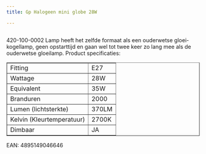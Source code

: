 ```yaml
---
title: Gp Halogeen mini globe 28W

---
```



<Image src={imageProduct} width={imageProduct.width} alt="" />


420-100-0002
Lamp heeft het zelfde formaat als een ouderwetse gloei- kogellamp,
geen opstarttijd en gaan wel tot twee keer zo lang mee als de ouderwetse gloeilamp.
Product specificaties:
<table class="tabelproduct" border="1">
<tbody>
<tr>
<td>Fitting</td>
<td>E27</td>
</tr>
<tr>
<td>Wattage</td>
<td>28W</td>
</tr>
<tr>
<td>Equivalent</td>
<td>35W</td>
</tr>
<tr>
<td>Branduren</td>
<td>2000</td>
</tr>
<tr>
<td>Lumen (lichtsterkte)</td>
<td>370LM</td>
</tr>
<tr>
<td>Kelvin (Kleurtemperatuur)</td>
<td>2700K</td>
</tr>
<tr>
<td>Dimbaar</td>
<td>JA</td>
</tr>
</tbody>
</table>
EAN: 4895149046646
